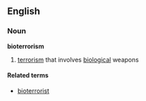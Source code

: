 ==English==
===Noun===
'''bioterrorism'''

# [[terrorism]] that involves [[biological]] weapons

====Related terms====
*[[bioterrorist]]